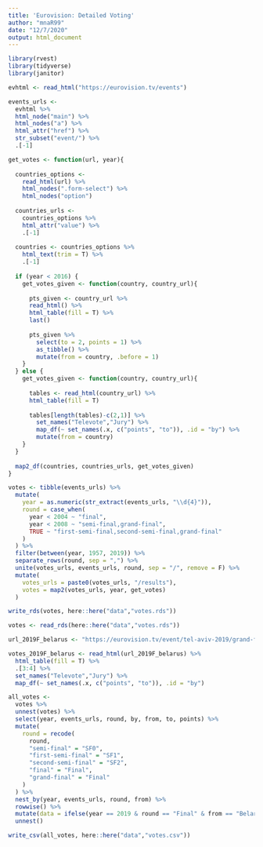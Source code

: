 ```yaml
---
title: 'Eurovision: Detailed Voting'
author: "mnaR99"
date: "12/7/2020"
output: html_document
---
```


```r
library(rvest)
library(tidyverse)
library(janitor)
```

```r
evhtml <- read_html("https://eurovision.tv/events")
```

```r
events_urls <- 
  evhtml %>% 
  html_node("main") %>% 
  html_nodes("a") %>% 
  html_attr("href") %>% 
  str_subset("event/") %>% 
  .[-1]
```

```r
get_votes <- function(url, year){
  
  countries_options <- 
    read_html(url) %>% 
    html_nodes(".form-select") %>% 
    html_nodes("option")
  
  countries_urls <- 
    countries_options %>% 
    html_attr("value") %>% 
    .[-1]
  
  countries <- countries_options %>% 
    html_text(trim = T) %>% 
    .[-1]
  
  if (year < 2016) {
    get_votes_given <- function(country, country_url){
      
      pts_given <- country_url %>% 
      read_html() %>% 
      html_table(fill = T) %>% 
      last()
    
      pts_given %>% 
        select(to = 2, points = 1) %>% 
        as_tibble() %>% 
        mutate(from = country, .before = 1)
    }
  } else {
    get_votes_given <- function(country, country_url){
      
      tables <- read_html(country_url) %>% 
      html_table(fill = T)
    
      tables[length(tables)-c(2,1)] %>% 
        set_names("Televote","Jury") %>% 
        map_df(~ set_names(.x, c("points", "to")), .id = "by") %>% 
        mutate(from = country)
    } 
  }
  
  map2_df(countries, countries_urls, get_votes_given)
}
```

```r
votes <- tibble(events_urls) %>% 
  mutate(
    year = as.numeric(str_extract(events_urls, "\\d{4}")),
    round = case_when(
      year < 2004 ~ "final",
      year < 2008 ~ "semi-final,grand-final",
      TRUE ~ "first-semi-final,second-semi-final,grand-final" 
    )
  ) %>% 
  filter(between(year, 1957, 2019)) %>% 
  separate_rows(round, sep = ",") %>%
  unite(votes_urls, events_urls, round, sep = "/", remove = F) %>% 
  mutate(
    votes_urls = paste0(votes_urls, "/results"),
    votes = map2(votes_urls, year, get_votes)
  )

write_rds(votes, here::here("data","votes.rds"))
```

```r
votes <- read_rds(here::here("data","votes.rds"))
```

```r
url_2019F_belarus <- "https://eurovision.tv/event/tel-aviv-2019/grand-final/results/belarus"

votes_2019F_belarus <- read_html(url_2019F_belarus) %>% 
  html_table(fill = T) %>% 
  .[3:4] %>% 
  set_names("Televote","Jury") %>% 
  map_df(~ set_names(.x, c("points", "to")), .id = "by")
```

```r
all_votes <-
  votes %>% 
  unnest(votes) %>% 
  select(year, events_urls, round, by, from, to, points) %>%
  mutate(
    round = recode(
      round, 
      "semi-final" = "SF0", 
      "first-semi-final" = "SF1", 
      "second-semi-final" = "SF2",
      "final" = "Final", 
      "grand-final" = "Final"
    )
  ) %>% 
  nest_by(year, events_urls, round, from) %>%
  rowwise() %>% 
  mutate(data = ifelse(year == 2019 & round == "Final" & from == "Belarus", list(votes_2019F_belarus), list(data))) %>% 
  unnest()
```

```r
write_csv(all_votes, here::here("data","votes.csv"))
```
